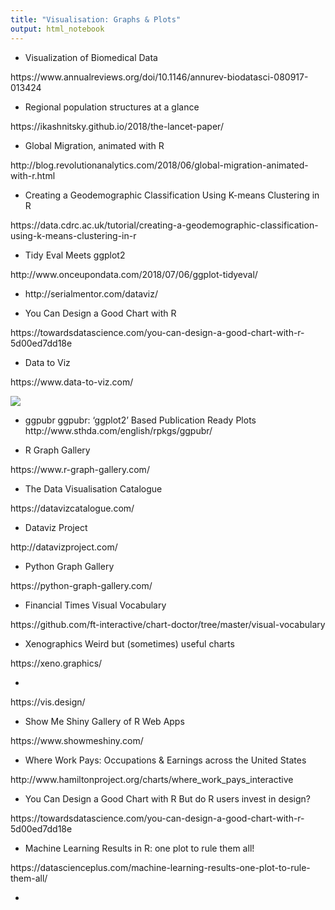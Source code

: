 ```yaml
---
title: "Visualisation: Graphs & Plots"
output: html_notebook
---
```


- Visualization of Biomedical Data
 
 https://www.annualreviews.org/doi/10.1146/annurev-biodatasci-080917-013424

- Regional population structures at a glance

https://ikashnitsky.github.io/2018/the-lancet-paper/

- Global Migration, animated with R

http://blog.revolutionanalytics.com/2018/06/global-migration-animated-with-r.html

- Creating a Geodemographic Classification Using K-means Clustering in R

https://data.cdrc.ac.uk/tutorial/creating-a-geodemographic-classification-using-k-means-clustering-in-r


- Tidy Eval Meets ggplot2

http://www.onceupondata.com/2018/07/06/ggplot-tidyeval/

- 
http://serialmentor.com/dataviz/

- You Can Design a Good Chart with R

https://towardsdatascience.com/you-can-design-a-good-chart-with-r-5d00ed7dd18e

- Data to Viz

https://www.data-to-viz.com/

[![](https://www.data-to-viz.com/img/poster/poster_big.png)](https://www.data-to-viz.com/)

-  ggpubr
ggpubr: ‘ggplot2’ Based Publication Ready Plots
http://www.sthda.com/english/rpkgs/ggpubr/

- R Graph Gallery

https://www.r-graph-gallery.com/

- The Data Visualisation Catalogue

https://datavizcatalogue.com/


- Dataviz Project

http://datavizproject.com/

-  Python Graph Gallery

https://python-graph-gallery.com/

- Financial Times Visual Vocabulary

https://github.com/ft-interactive/chart-doctor/tree/master/visual-vocabulary

- Xenographics Weird but (sometimes) useful charts

https://xeno.graphics/

-

https://vis.design/


- Show Me Shiny Gallery of R Web Apps

https://www.showmeshiny.com/

- Where Work Pays: Occupations & Earnings across the United States

http://www.hamiltonproject.org/charts/where_work_pays_interactive

- You Can Design a Good Chart with R But do R users invest in design?

https://towardsdatascience.com/you-can-design-a-good-chart-with-r-5d00ed7dd18e

- Machine Learning Results in R: one plot to rule them all!

https://datascienceplus.com/machine-learning-results-one-plot-to-rule-them-all/

- 